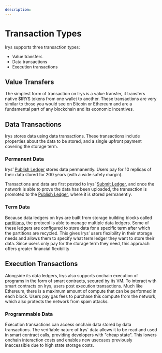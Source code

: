 ```yaml
---
description:
---
```


# Transaction Types

Irys supports three transaction types:

- Value transfers
- Data transactions
- Execution transactions

## Value Transfers

The simplest form of transaction on Irys is a value transfer, it transfers native $IRYS tokens from one wallet to another. These transactions are very similar to those you would see on Bitcoin or Ethereum and are a fundamental part of any blockchain and its economic incentives.

## Data Transactions

Irys stores data using data transactions. These transactions include properties about the data to be stored, and a single upfront payment covering the storage term.

### Permanent Data

Irys’ [Publish Ledger](/protocol/ledgers#permanent-data-publish-ledger) stores data permanently. Users pay for 10 replicas of their data stored for 200 years (with a wide safety margin).

Transactions and data are first posted to Irys’ [Submit Ledger](/protocol/ledgers#submit-ledger), and once the network is able to prove the data has been uploaded, the transaction is promoted to the [Publish Ledger](/protocol/ledgers#permanent-data-publish-ledger), where it is stored permanently.

### Term Data

Because data ledgers on Irys are built from storage building blocks called [partitions](/protocol/partitions), the protocol is able to manage multiple data ledgers. Some of these ledgers are configured to store data for a specific term after which the partitions are recycled. This gives Irys’ users flexibility in their storage needs and allows them to specify what term ledger they want to store their data. Since users only pay for the storage term they need, this approach offers greater financial flexibility

## Execution Transactions

Alongside its data ledgers, Irys also supports onchain execution of programs in the form of smart contracts, secured by its VM. To interact with smart contracts on Irys, users post execution transactions. Much like Ethereum, there is a maximum amount of compute that can be performed in each block. Users pay gas fees to purchase this compute from the network, which also protects the network from spam attacks.

### Programmable Data

Execution transactions can access onchain data stored by data transactions. The verifiable nature of Irys' data allows it to be read and used in smart contract calls, providing developers with "cheap state". This lowers onchain interaction costs and enables new usecases previously inaccessible due to high state storage costs.
